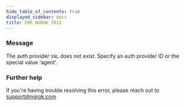 ```yaml
---
hide_table_of_contents: true
displayed_sidebar: docs
title: ERR_NGROK_7012
---
```


### Message

The auth provider `VAL` does not exist. Specify an auth provider ID or the special value 'agent'.

### Further help

If you're having trouble resolving this error, please reach out to [support@ngrok.com](mailto:support@ngrok.com?subject=Help%20with%20ERR_NGROK_7012)
